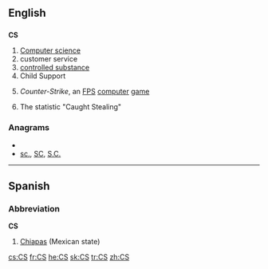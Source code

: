 {{also|Appendix:Variations of "cs"}}
==English==

==={{initialism}}===
'''CS'''

# [[computer science|Computer science]]
# customer service
# [[controlled substance]]
# Child Support
# {{computer games}} ''Counter-Strike'', an [[FPS]] [[computer]] [[game]]
# {{baseball}} The statistic "Caught Stealing"

===Anagrams===
* {{alphagram|cs}}
* [[sc.#English|sc.]], [[SC#English|SC]], [[S.C.#English|S.C.]]


----

==Spanish==

===Abbreviation===
'''CS'''

# [[Chiapas]] (Mexican state)

[[cs:CS]]
[[fr:CS]]
[[he:CS]]
[[sk:CS]]
[[tr:CS]]
[[zh:CS]]